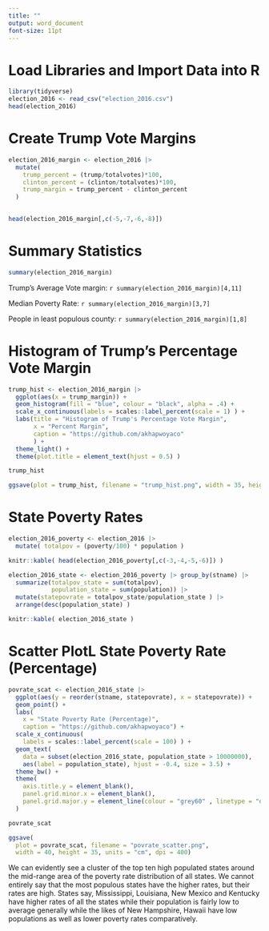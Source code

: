 ```yaml
---
title: ""
output: word_document
font-size: 11pt
---
```


# Load Libraries and Import Data into R  

```r

library(tidyverse)
election_2016 <- read_csv("election_2016.csv")
head(election_2016)

```


\newpage
# Create Trump Vote Margins

```r

election_2016_margin <- election_2016 |> 
  mutate(
    trump_percent = (trump/totalvotes)*100,
    clinton_percent = (clinton/totalvotes)*100,
    trump_margin = trump_percent - clinton_percent
  )

  
head(election_2016_margin[,c(-5,-7,-6,-8)]) 

```


\newpage

# Summary Statistics

```r

summary(election_2016_margin)

```


Trump's Average Vote margin:    `r summary(election_2016_margin)[4,11]`

Median Poverty Rate:    `r summary(election_2016_margin)[3,7]`

People in least populous county:    `r summary(election_2016_margin)[1,8]`

\newpage

# Histogram of Trump's Percentage Vote Margin

```r
trump_hist <- election_2016_margin |> 
  ggplot(aes(x = trump_margin)) +
  geom_histogram(fill = "blue", colour = "black", alpha = .4) + 
  scale_x_continuous(labels = scales::label_percent(scale = 1) ) +
  labs(title = "Histogram of Trump's Percentage Vote Margin",
       x = "Percent Margin",
       caption = "https://github.com/akhapwoyaco"
       ) +
  theme_light() + 
  theme(plot.title = element_text(hjust = 0.5) )

trump_hist

ggsave(plot = trump_hist, filename = "trump_hist.png", width = 35, height = 25, units = "cm", dpi = 400)
```


\newpage

# State Poverty Rates

```r

election_2016_poverty <- election_2016 |> 
  mutate( totalpov = (poverty/100) * population )

knitr::kable( head(election_2016_poverty[,c(-3,-4,-5,-6)]) )

```



```r

election_2016_state <- election_2016_poverty |> group_by(stname) |> 
  summarize(totalpov_state = sum(totalpov),
            population_state = sum(population)) |> 
  mutate(statepovrate = totalpov_state/population_state ) |> 
  arrange(desc(population_state) )

knitr::kable( election_2016_state ) 
```

\newpage 

# Scatter PlotL State Poverty Rate (Percentage)

```r

povrate_scat <- election_2016_state |> 
  ggplot(aes(y = reorder(stname, statepovrate), x = statepovrate)) +
  geom_point() + 
  labs(
    x = "State Poverty Rate (Percentage)",
    caption = "https://github.com/akhapwoyaco") + 
  scale_x_continuous(
    labels = scales::label_percent(scale = 100) ) + 
  geom_text(
    data = subset(election_2016_state, population_state > 10000000),
    aes(label = population_state), hjust = -0.4, size = 3.5) +
  theme_bw() + 
  theme(
    axis.title.y = element_blank(),
    panel.grid.minor.x = element_blank(),
    panel.grid.major.y = element_line(colour = "grey60" , linetype = "dashed")
  ) 

povrate_scat

ggsave(
  plot = povrate_scat, filename = "povrate_scatter.png",
  width = 40, height = 35, units = "cm", dpi = 400)
```

\newpage

We can evidently see a cluster of the top ten high populated states around the mid-range area of the poverty rate distribution of all states. We cannot entirely say that the most populous states have the higher rates, but their rates are high. States say, Mississippi, Louisiana, New Mexico and Kentucky have higher rates of all the states while their population is fairly low to average generally while the likes of New Hampshire, Hawaii have low populations as well as lower poverty rates comparatively. 


